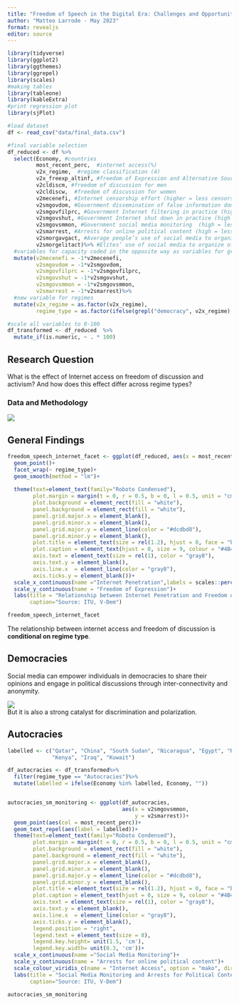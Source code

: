 ```yaml
---
title: "Freedom of Speech in the Digital Era: Challenges and Opportunities"
author: "Matteo Larrode - May 2023"
format: revealjs
editor: source
---
```


```r
library(tidyverse)
library(ggplot2)
library(ggthemes)
library(ggrepel)
library(scales)
#making tables
library(tableone)
library(kableExtra)
#print regression plot
library(sjPlot)

#load dataset
df <- read_csv("data/final_data.csv")

#final variable selection
df_reduced <- df %>% 
  select(Economy, #countries
         most_recent_perc,  #internet access(%)
         v2x_regime,  #regime classification (4)
         v2x_freexp_altinf, #freedom of Expression and Alternative Sources of Information index
         v2cldiscm, #freedom of discussion for men
         v2cldiscw,  #freedom of discussion for women
         v2mecenefi, #Internet censorship effort (higher = less censorship)
         v2smgovdom, #Government dissemination of false information domestic (higher = less dissemination)
         v2smgovfilprc, #Government Internet filtering in practice (high = less often)
         v2smgovshut, #Government Internet shut down in practice (high = less often)
         v2smgovsmmon, #Government social media monitoring  (high = less monitoring)
         v2smarrest, #Arrests for online political content (high = less likely)
         v2smorgavgact, #Average people’s use of social media to organize offline action
         v2smorgelitact)%>% #Elites’ use of social media to organize offline action
  #variables for capacity coded in the opposite way as variables for gvt action: reverse code them
  mutate(v2mecenefi = -1*v2mecenefi,
         v2smgovdom = -1*v2smgovdom,
         v2smgovfilprc = -1*v2smgovfilprc,
         v2smgovshut = -1*v2smgovshut,
         v2smgovsmmon = -1*v2smgovsmmon,
         v2smarrest = -1*v2smarrest)%>%
  #new variable for regimes
  mutate(v2x_regime = as.factor(v2x_regime),
         regime_type = as.factor(ifelse(grepl("democracy", v2x_regime), "Democracies", "Autocracies")))

#scale all variables to 0-100
df_transformed <- df_reduced  %>% 
  mutate_if(is.numeric, ~ . * 100)
```

## Research Question

What is the effect of  Internet access on freedom of discussion and activism? 
And how does this effect differ across regime types?

### Data and Methodology

![](report_slides_files/img/dataset.png)

## General Findings

```r
freedom_speech_internet_facet <- ggplot(df_reduced, aes(x = most_recent_perc, y = v2x_freexp_altinf))+
  geom_point()+
  facet_wrap(~ regime_type)+
  geom_smooth(method = "lm")+
  
  theme(text=element_text(family="Roboto Condensed"),
        plot.margin = margin(t = 0, r = 0.5, b = 0, l = 0.5, unit = "cm"),
        plot.background = element_rect(fill = "white"),
        panel.background = element_rect(fill = "white"),
        panel.grid.major.x = element_blank(),
        panel.grid.minor.x = element_blank(),
        panel.grid.major.y = element_line(color = "#dcdbd8"),
        panel.grid.minor.y = element_blank(),
        plot.title = element_text(size = rel(1.2), hjust = 0, face = "bold"),
        plot.caption = element_text(hjust = 0, size = 9, colour = "#4B4B4B"),
        axis.text = element_text(size = rel(1), color = "gray8"),
        axis.text.y = element_blank(),
        axis.line.x  = element_line(color = "gray8"),
        axis.ticks.y = element_blank())+
  scale_x_continuous(name ="Internet Penetration",labels = scales::percent_format(accuracy = 1))+
  scale_y_continuous(name = "Freedom of Expression")+
  labs(title = "Relationship between Internet Penetration and Freedom of Discussion \nDepending on Regime Type",
       caption="Source: ITU, V-Dem")

freedom_speech_internet_facet
```

The relationship between internet access and freedom of discussion is **conditional on regime type**.

## Democracies

Social media can empower individuals in democracies to share their opinions and engage in political discussions through inter-connectivity and anonymity. 

![](report_slides_files/img/table1.png)
</br>
But it is also a strong catalyst for discrimination and polarization. 

## Autocracies

```r
labelled <- c("Qatar", "China", "South Sudan", "Nicaragua", "Egypt", "Russia",
              "Kenya", "Iraq", "Kuwait")

df_autocracies <- df_transformed%>%
  filter(regime_type == "Autocracies")%>%
  mutate(labelled = ifelse(Economy %in% labelled, Economy, ""))


autocracies_sm_monitoring <- ggplot(df_autocracies, 
                                    aes(x = v2smgovsmmon, 
                                        y = v2smarrest))+
  geom_point(aes(col = most_recent_perc))+
  geom_text_repel(aes(label = labelled))+
  theme(text=element_text(family="Roboto Condensed"),
        plot.margin = margin(t = 0, r = 0.5, b = 0, l = 0.5, unit = "cm"),
        plot.background = element_rect(fill = "white"),
        panel.background = element_rect(fill = "white"),
        panel.grid.major.x = element_blank(),
        panel.grid.minor.x = element_blank(),
        panel.grid.major.y = element_line(color = "#dcdbd8"),
        panel.grid.minor.y = element_blank(),
        plot.title = element_text(size = rel(1.2), hjust = 0, face = "bold"),
        plot.caption = element_text(hjust = 0, size = 9, colour = "#4B4B4B"),
        axis.text = element_text(size = rel(1), color = "gray8"),
        axis.text.y = element_blank(),
        axis.line.x  = element_line(color = "gray8"),
        axis.ticks.y = element_blank(),
        legend.position = "right",
        legend.text = element_text(size = 8),
        legend.key.height= unit(1.5, 'cm'),
        legend.key.width= unit(0.3, 'cm'))+
  scale_x_continuous(name ="Social Media Monitoring")+
  scale_y_continuous(name = "Arrests for online political content")+
  scale_colour_viridis_c(name = "Internet Access", option = "mako", direction = -1) +
  labs(title = "Social Media Monitoring and Arrests for Political Content Among Autocracies",
       caption="Source: ITU, V-Dem")

autocracies_sm_monitoring
```